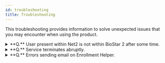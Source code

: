 ```yaml
---
id: troubleshooting
title: Troubleshooting
---
```


This troubleshooting provides information to solve unexpected issues that you may encounter when using the product.

<details>
<summary>**Q.** User present within Net2 is not within BioStar 2 after some time.</summary>

* Check Logs folder present within install folder of Suprema Integration:

  <Image src='/img/integration/troubleshooting1.png' alone />

  **IntegrationSchedule.log** is most likely (As this logs the sync), IntegrationBioStar.log logs the upload into BioStar 2.

* Checking service status within **Settings Editor** can also shed some light on situation.

  <Image src='/img/integration/troubleshooting1-1.png' alone />

* Lastly, it can be a good option to enable **Timed Sync**, this ensures not just the event logs are used for syncage, a full sync will happen periodically if enabled.

  <Image src='/img/integration/troubleshooting1-2.png' alone />
</details>

<details>
<summary>**Q.** Service terminates abruptly.</summary>

* Ensure all login information in Settings Editor is correct, especially OEM Client password:

  <Image src='/img/integration/troubleshooting2.png' alone />
</details>

<details>
<summary>**Q.** Errors sending email on Enrollment Helper.</summary>

* Ensure **SMTP Settings** within **Settings Editor** are correct. (**Test Email**)

  <Image src='/img/integration/troubleshooting3.png' alone />

* Also ensure the correct email personalisation options have been entered/enabled.

  <Image src='/img/integration/troubleshooting3-1.png' alone />
</details>